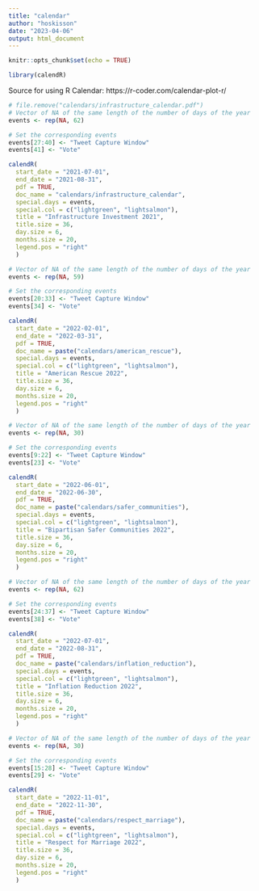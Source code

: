 ```yaml
---
title: "calendar"
author: "hoskisson"
date: "2023-04-06"
output: html_document
---
```


```r
knitr::opts_chunk$set(echo = TRUE)
```

```r
library(calendR)
```

Source for using R Calendar: https://r-coder.com/calendar-plot-r/

```r
# file.remove("calendars/infrastructure_calendar.pdf")
# Vector of NA of the same length of the number of days of the year
events <- rep(NA, 62)

# Set the corresponding events
events[27:40] <- "Tweet Capture Window"
events[41] <- "Vote"

calendR(
  start_date = "2021-07-01",
  end_date = "2021-08-31",
  pdf = TRUE,
  doc_name = "calendars/infrastructure_calendar",
  special.days = events,
  special.col = c("lightgreen", "lightsalmon"),
  title = "Infrastructure Investment 2021",
  title.size = 36,
  day.size = 6,
  months.size = 20,
  legend.pos = "right"
  )
```


```r
# Vector of NA of the same length of the number of days of the year
events <- rep(NA, 59)

# Set the corresponding events
events[20:33] <- "Tweet Capture Window"
events[34] <- "Vote"

calendR(
  start_date = "2022-02-01",
  end_date = "2022-03-31",
  pdf = TRUE,
  doc_name = paste("calendars/american_rescue"),
  special.days = events,
  special.col = c("lightgreen", "lightsalmon"),
  title = "American Rescue 2022",
  title.size = 36,
  day.size = 6,
  months.size = 20,
  legend.pos = "right"
  )
```


```r
# Vector of NA of the same length of the number of days of the year
events <- rep(NA, 30)

# Set the corresponding events
events[9:22] <- "Tweet Capture Window"
events[23] <- "Vote"

calendR(
  start_date = "2022-06-01",
  end_date = "2022-06-30",
  pdf = TRUE,
  doc_name = paste("calendars/safer_communities"),
  special.days = events,
  special.col = c("lightgreen", "lightsalmon"),
  title = "Bipartisan Safer Communities 2022",
  title.size = 36,
  day.size = 6,
  months.size = 20,
  legend.pos = "right"
  )
```


```r
# Vector of NA of the same length of the number of days of the year
events <- rep(NA, 62)

# Set the corresponding events
events[24:37] <- "Tweet Capture Window"
events[38] <- "Vote"

calendR(
  start_date = "2022-07-01",
  end_date = "2022-08-31",
  pdf = TRUE,
  doc_name = paste("calendars/inflation_reduction"),
  special.days = events,
  special.col = c("lightgreen", "lightsalmon"),
  title = "Inflation Reduction 2022",
  title.size = 36,
  day.size = 6,
  months.size = 20,
  legend.pos = "right"
  )
```

```r
# Vector of NA of the same length of the number of days of the year
events <- rep(NA, 30)

# Set the corresponding events
events[15:28] <- "Tweet Capture Window"
events[29] <- "Vote"

calendR(
  start_date = "2022-11-01",
  end_date = "2022-11-30",
  pdf = TRUE,
  doc_name = paste("calendars/respect_marriage"),
  special.days = events,
  special.col = c("lightgreen", "lightsalmon"),
  title = "Respect for Marriage 2022",
  title.size = 36,
  day.size = 6,
  months.size = 20,
  legend.pos = "right"
  )
```











